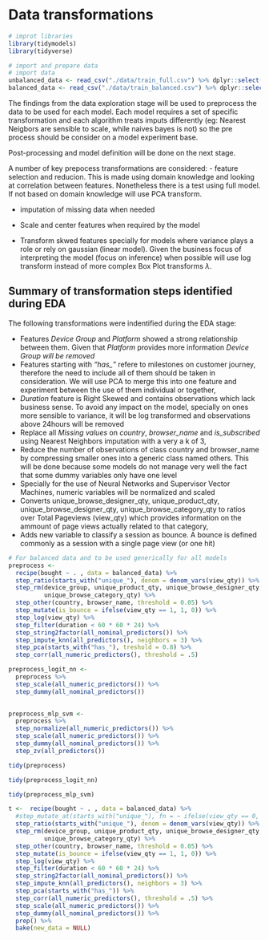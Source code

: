 # Data transformations

```r
# improt libraries
library(tidymodels)
library(tidyverse)

# import and prepare data
# import data
unbalanced_data <- read_csv("./data/train_full.csv") %>% dplyr::select(-...1, -session_id)
balanced_data <- read_csv("./data/train_balanced.csv") %>% dplyr::select(-...1, -session_id)

```

The findings from the data exploration stage will be used to preprocess the data to be used for each model. Each model requires a set of specific transformation and each algorithm treats imputs differently (eg: Nearest Neigbors are sensible to scale, while naives bayes is not) so the pre process should be consider on a model experiment base.

Post-processing and model definition will be done on the next stage.

A number of key prepocess transformations are considered:
- feature selection and reducion. This is made using domain knowledge and looking at correlation between features. Nonetheless there is a test using full model. If not based on domain knowledge will use PCA transform.

- imputation of missing data when needed

- Scale and center features when required by the model

- Transform skwed features specially for models where variance plays a role or rely on gaussian (linear model). Given the business focus of interpreting the model (focus on inference) when possible will use log transform instead of more complex Box Plot transforms $\lambda$.

## Summary of transformation steps identified during EDA

The following transformations were indentified during the EDA stage:

- Features *Device Group* and *Platform* showed a strong relationship between them. Given that *Platform* provides more information *Device Group will be removed*
- Features starting with *"has_"* refere to milestones on customer journey, therefore the need to include all of them should be taken in consideration. We will use PCA to merge this into one feature and experiment between the use of them individual or together,
- *Duration* feature is Right Skewed and contains observations which lack business sense. To avoid any impact on the model, specially on ones more sensible to variance, it will be log transformed and observations above 24hours will be removed
- Replace all *Missing values* on *country*, *browser_name* and *is_subscribed* using Nearest Neighbors imputation with a very a k of 3,
- Reduce the number of observations of class country and browser_name by compressing smaller ones into a generic class named others. This will be done because some models do not manage very well the fact that some dummy variables only have one level
- Specially for the use of Neural Networks and Supervisor Vector Machines, numeric variables will be normalized and scaled
- Converts unique_browse_designer_qty, unique_product_qty, unique_browse_designer_qty, unique_browse_category_qty to ratios over Total Pageviews (view_qty) which provides information on the ammount of page views actually related to that category,
- Adds new variable to classify a session as bounce. A bounce is defined commonly as a session with a single page view (or one hit)

```r

# For balanced data and to be used generically for all models
preprocess <- 
  recipe(bought ~ . , data = balanced_data) %>%
  step_ratio(starts_with("unique_"), denom = denom_vars(view_qty)) %>% 
  step_rm(device_group, unique_product_qty, unique_browse_designer_qty, 
          unique_browse_category_qty) %>% 
  step_other(country, browser_name, threshold = 0.05) %>%
  step_mutate(is_bounce = ifelse(view_qty == 1, 1, 0)) %>%
  step_log(view_qty) %>%
  step_filter(duration < 60 * 60 * 24) %>%
  step_string2factor(all_nominal_predictors()) %>% 
  step_impute_knn(all_predictors(), neighbors = 3) %>%
  step_pca(starts_with("has_"), treshold = 0.8) %>% 
  step_corr(all_numeric_predictors(), threshold = .5) 

preprocess_logit_nn <- 
  preprocess %>% 
  step_scale(all_numeric_predictors()) %>% 
  step_dummy(all_nominal_predictors()) 
  

preprocess_mlp_svm <- 
  preprocess %>% 
  step_normalize(all_numeric_predictors()) %>% 
  step_scale(all_numeric_predictors()) %>% 
  step_dummy(all_nominal_predictors()) %>% 
  step_zv(all_predictors())

```

```r

tidy(preprocess)

``` 


```r

tidy(preprocess_logit_nn)

```


```r

tidy(preprocess_mlp_svm)

``` 


```r
t <-  recipe(bought ~ . , data = balanced_data) %>%
  #step_mutate_at(starts_with("unique_"), fn = ~ ifelse(view_qty == 0, 0, ./view_qty)) %>%
  step_ratio(starts_with("unique_"), denom = denom_vars(view_qty)) %>% 
  step_rm(device_group, unique_product_qty, unique_browse_designer_qty, 
          unique_browse_category_qty) %>% 
  step_other(country, browser_name, threshold = 0.05) %>%
  step_mutate(is_bounce = ifelse(view_qty == 1, 1, 0)) %>%
  step_log(view_qty) %>%
  step_filter(duration < 60 * 60 * 24) %>%
  step_string2factor(all_nominal_predictors()) %>% 
  step_impute_knn(all_predictors(), neighbors = 3) %>%
  step_pca(starts_with("has_")) %>% 
  step_corr(all_numeric_predictors(), threshold = .5) %>% 
  step_scale(all_numeric_predictors()) %>% 
  step_dummy(all_nominal_predictors()) %>% 
  prep() %>% 
  bake(new_data = NULL)

```
